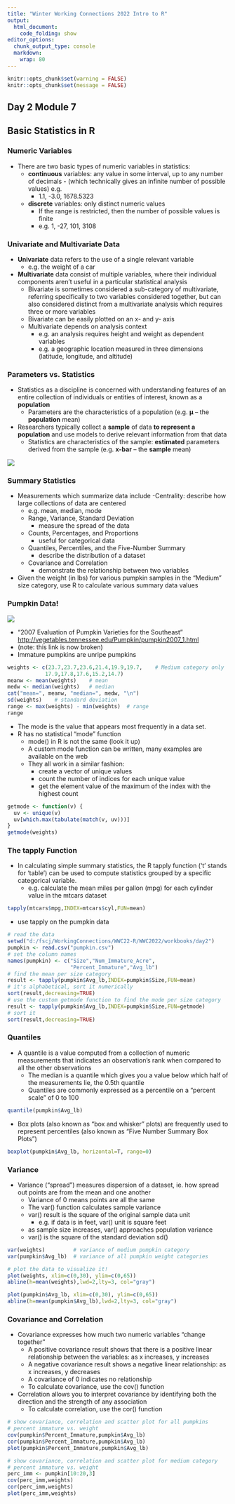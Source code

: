 ---
title: "Winter Working Connections 2022 Intro to R"
output:
  html_document:
    code_folding: show
editor_options:
  chunk_output_type: console
  markdown: 
    wrap: 80
---

```{r rmarkdown-setup, echo = FALSE}
knitr::opts_chunk$set(warning = FALSE)
knitr::opts_chunk$set(message = FALSE)
```

## Day 2 Module 7

## Basic Statistics in R

### Numeric Variables

-   There are two basic types of numeric variables in statistics:
    -   **continuous** variables: any value in some interval, up to any number
        of decimals - (which technically gives an infinite number of possible
        values) e.g.
        -   1.1, -3.0, 1678.5323
    -   **discrete** variables: only distinct numeric values
        -   If the range is restricted, then the number of possible values is
            finite
        -   e.g. 1, -27, 101, 3108

### Univariate and Multivariate Data

-   **Univariate** data refers to the use of a single relevant variable
    -   e.g. the weight of a car
-   **Multivariate** data consist of multiple variables, where their individual
    components aren't useful in a particular statistical analysis
    -   Bivariate is sometimes considered a sub-category of multivariate,
        referring specifically to two variables considered together, but can
        also considered distinct from a multivariate analysis which requires
        three or more variables
    -   Bivariate can be easily plotted on an x- and y- axis
    -   Multivariate depends on analysis context
        -   e.g. an analysis requires height and weight as dependent variables
        -   e.g. a geographic location measured in three dimensions (latitude,
            longitude, and altitude)

### Parameters vs. Statistics

-   Statistics as a discipline is concerned with understanding features of an
    entire collection of individuals or entities of interest, known as a
    **population**
    -   Parameters are the characteristics of a population (e.g. **μ** -- the
        **population** mean)
-   Researchers typically collect a **sample** of data **to represent a
    population** and use models to derive relevant information from that data
    -   Statistics are characteristics of the sample: **estimated** parameters
        derived from the sample (e.g. **x-bar** -- the **sample** mean)

![](images/pop-vs-sample.png)

### Summary Statistics

-   Measurements which summarize data include -Centrality: describe how large
    collections of data are centered
    -   e.g. mean, median, mode
    -   Range, Variance, Standard Deviation
        -   measure the spread of the data
    -   Counts, Percentages, and Proportions
        -   useful for categorical data
    -   Quantiles, Percentiles, and the Five-Number Summary
        -   describe the distribution of a dataset
    -   Covariance and Correlation
        -   demonstrate the relationship between two variables
-   Given the weight (in lbs) for various pumpkin samples in the "Medium" size
    category, use R to calculate various summary data values
    
### Pumpkin Data!

![](images/pumpkin-data.png)

- "2007 Evaluation of Pumpkin Varieties for the Southeast"
<http://vegetables.tennessee.edu/Pumpkin/pumpkin2007_1.html>
- (note: this link is now broken)
- Immature pumpkins are unripe pumpkins

```{r}
weights <- c(23.7,23.7,23.6,21.4,19.9,19.7,    # Medium category only
            17.9,17.8,17.6,15.2,14.7)
meanw <- mean(weights)    # mean
medw <- median(weights)   # median
cat("mean=", meanw, "median=", medw, "\n")
sd(weights)    # standard deviation
range <- max(weights) - min(weights)  # range
range
```

- The mode is the value that appears most frequently in a data set.
- R has no statistical  "mode" function 
  - mode() in R is not the same (look it up)
  - A custom mode function can be written, many examples are available on the web
  - They all work in a similar fashion:
    - create a vector of unique values
    - count the number of indices for each unique value
    - get the element value of the maximum of the index with the highest count

```{r}
getmode <- function(v) {
  uv <- unique(v)
  uv[which.max(tabulate(match(v, uv)))]
}
getmode(weights)
```

### The tapply Function

- In calculating simple summary statistics, the R tapply function ('t' stands for 'table') can be used to compute statistics grouped by a specific categorical variable.
  - e.g. calculate the mean miles per gallon (mpg) for each cylinder value in the mtcars dataset

```{r}
tapply(mtcars$mpg,INDEX=mtcars$cyl,FUN=mean)
```

- use tapply on the pumpkin data

```{r}
# read the data
setwd("d:/fscj/WorkingConnections/WWC22-R/WWC2022/workbooks/day2")
pumpkin <- read.csv("pumpkin.csv")
# set the column names
names(pumpkin) <- c("Size","Num_Immature_Acre",
                    "Percent_Immature","Avg_lb")
# find the mean per size category
result <- tapply(pumpkin$Avg_lb,INDEX=pumpkin$Size,FUN=mean)
# it's alphabetical, sort it numerically
sort(result,decreasing=TRUE)
# use the custom getmode function to find the mode per size category 
result <- tapply(pumpkin$Avg_lb,INDEX=pumpkin$Size,FUN=getmode)
# sort it
sort(result,decreasing=TRUE)
```

### Quantiles

- A quantile is a value computed from a collection of numeric measurements that indicates an observation’s rank when compared to all the other observations
  - The median is a quantile which gives you a value below which half of the measurements lie, the 0.5th quantile
  - Quantiles are commonly expressed as a percentile on a “percent scale” of 0 to 100
  
```{r}
quantile(pumpkin$Avg_lb)
```

- Box plots (also known as "box and whisker" plots) are frequently used to represent percentiles (also known as "Five Number Summary Box Plots")

```{r}
boxplot(pumpkin$Avg_lb, horizontal=T, range=0)
```

### Variance

- Variance ("spread") measures dispersion of a dataset, ie. how spread out points are from the mean and one another
  - Variance of 0 means points are all the same
  - The var() function calculates sample variance
  - var() result is the square of the original sample data unit
    - e.g. if data is in feet, var() unit is square feet
  - as sample size increases, var() approaches population variance
  - var() is the square of the standard deviation sd()

```{r}
var(weights)         # variance of medium pumpkin category
var(pumpkin$Avg_lb)  # variance of all pumpkin weight categories

# plot the data to visualize it!
plot(weights, xlim=c(0,30), ylim=c(0,65))
abline(h=mean(weights),lwd=2,lty=3, col="gray")

plot(pumpkin$Avg_lb, xlim=c(0,30), ylim=c(0,65))
abline(h=mean(pumpkin$Avg_lb),lwd=2,lty=3, col="gray")
```

### Covariance and Correlation

- Covariance expresses how much two numeric variables “change together”
  - A positive covariance result shows that there is a positive linear relationship between the variables: as x increases, y increases
  - A negative covariance result shows a negative linear relationship: as x increases, y decreases
  - A covariance of 0 indicates no relationship
  - To calculate covariance, use the cov() function
- Correlation allows you to interpret covariance by identifying both the direction and the strength of any association
  - To calculate correlation, use the cor() function

```{r}
# show covariance, correlation and scatter plot for all pumpkins
# percent immature vs. weight
cov(pumpkin$Percent_Immature,pumpkin$Avg_lb)
cor(pumpkin$Percent_Immature,pumpkin$Avg_lb)
plot(pumpkin$Percent_Immature,pumpkin$Avg_lb)

# show covariance, correlation and scatter plot for medium category
# percent immature vs. weight
perc_imm <- pumpkin[10:20,3]
cov(perc_imm,weights)
cor(perc_imm,weights)
plot(perc_imm,weights)
```


  

